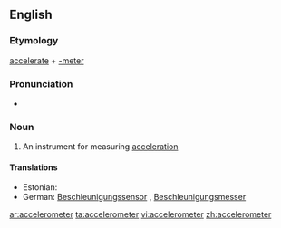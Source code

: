 ==English==

===Etymology===
[[accelerate]] + [[-meter]]
===Pronunciation===
*{{IPA|/ækˌsɛləˈrɒmɪtə/}}

===Noun===
{{wikipedia}}
{{en-noun}}

#An instrument for measuring [[acceleration]]

====Translations====
{{trans-top|instrument for measuring acceleration}}
* Estonian: {{t+|et|kiirendusandur}}
* German: [[Beschleunigungssensor]] {{m}}, [[Beschleunigungsmesser]] {{m}}
{{trans-mid}}
{{trans-bottom}}

[[ar:accelerometer]]
[[ta:accelerometer]]
[[vi:accelerometer]]
[[zh:accelerometer]]